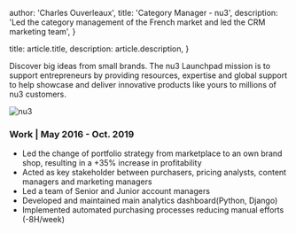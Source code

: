 
  author: 'Charles Ouverleaux',
  title: 'Category Manager - nu3',
  description:
    'Led the category management of the French market and led the CRM marketing team',
}

  title: article.title,
  description: article.description,
}


Discover big ideas from small brands. The nu3 Launchpad mission is to support entrepreneurs by providing resources, expertise and global support to help showcase and deliver innovative products like yours to millions of nu3 customers.

<Image src={nu3} alt="nu3" />

### Work | May 2016 - Oct. 2019

- Led the change of portfolio strategy from marketplace to an own brand shop, resulting in a +35% increase in profitability
- Acted as key stakeholder between purchasers, pricing analysts, content managers and marketing managers
- Led a team of Senior and Junior account managers
- Developed and maintained main analytics dashboard(Python, Django)
- Implemented automated purchasing processes reducing manual efforts (-8H/week)
